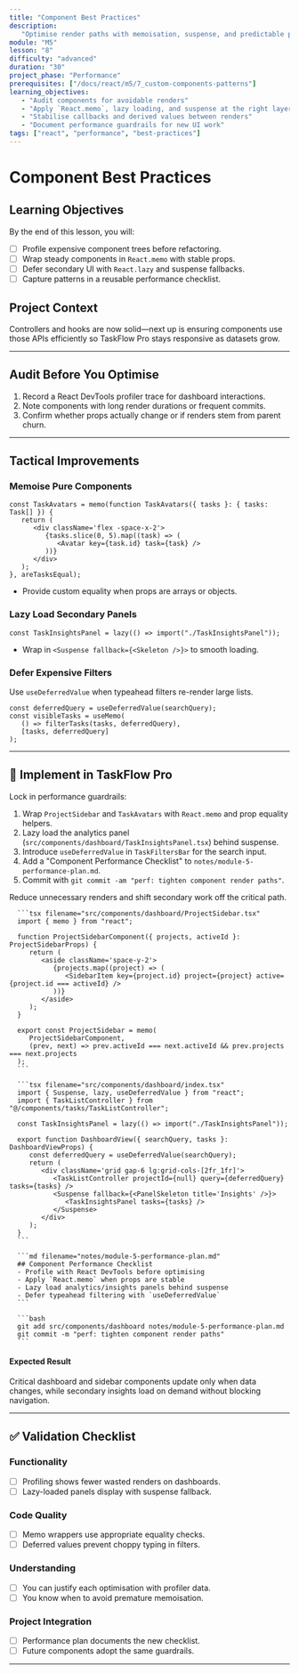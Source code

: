 ```yaml
---
title: "Component Best Practices"
description:
   "Optimise render paths with memoisation, suspense, and predictable prop flow."
module: "M5"
lesson: "8"
difficulty: "advanced"
duration: "30"
project_phase: "Performance"
prerequisites: ["/docs/react/m5/7_custom-components-patterns"]
learning_objectives:
   - "Audit components for avoidable renders"
   - "Apply `React.memo`, lazy loading, and suspense at the right layer"
   - "Stabilise callbacks and derived values between renders"
   - "Document performance guardrails for new UI work"
tags: ["react", "performance", "best-practices"]
---
```



# Component Best Practices

## Learning Objectives

By the end of this lesson, you will:

-  [ ] Profile expensive component trees before refactoring.
-  [ ] Wrap steady components in `React.memo` with stable props.
-  [ ] Defer secondary UI with `React.lazy` and suspense fallbacks.
-  [ ] Capture patterns in a reusable performance checklist.

## Project Context

Controllers and hooks are now solid—next up is ensuring components use those
APIs efficiently so TaskFlow Pro stays responsive as datasets grow.

---

## Audit Before You Optimise

1. Record a React DevTools profiler trace for dashboard interactions.
2. Note components with long render durations or frequent commits.
3. Confirm whether props actually change or if renders stem from parent churn.

---

## Tactical Improvements

### Memoise Pure Components

```tsx
const TaskAvatars = memo(function TaskAvatars({ tasks }: { tasks: Task[] }) {
   return (
      <div className='flex -space-x-2'>
         {tasks.slice(0, 5).map((task) => (
            <Avatar key={task.id} task={task} />
         ))}
      </div>
   );
}, areTasksEqual);
```

-  Provide custom equality when props are arrays or objects.

### Lazy Load Secondary Panels

```tsx
const TaskInsightsPanel = lazy(() => import("./TaskInsightsPanel"));
```

-  Wrap in `<Suspense fallback={<Skeleton />}>` to smooth loading.

### Defer Expensive Filters

Use `useDeferredValue` when typeahead filters re-render large lists.

```tsx
const deferredQuery = useDeferredValue(searchQuery);
const visibleTasks = useMemo(
   () => filterTasks(tasks, deferredQuery),
   [tasks, deferredQuery]
);
```

---

## 🔨 Implement in TaskFlow Pro

Lock in performance guardrails:

1. Wrap `ProjectSidebar` and `TaskAvatars` with `React.memo` and prop equality
   helpers.
2. Lazy load the analytics panel
   (`src/components/dashboard/TaskInsightsPanel.tsx`) behind suspense.
3. Introduce `useDeferredValue` in `TaskFiltersBar` for the search input.
4. Add a "Component Performance Checklist" to
   `notes/module-5-performance-plan.md`.
5. Commit with `git commit -am "perf: tighten component render paths"`.

<Accordions type='single' className='mt-4'>
   <Accordion title='Solution Walkthrough'>
      <p>Reduce unnecessary renders and shift secondary work off the critical path.</p>

      ```tsx filename="src/components/dashboard/ProjectSidebar.tsx"
      import { memo } from "react";

      function ProjectSidebarComponent({ projects, activeId }: ProjectSidebarProps) {
         return (
            <aside className='space-y-2'>
               {projects.map((project) => (
                  <SidebarItem key={project.id} project={project} active={project.id === activeId} />
               ))}
            </aside>
         );
      }

      export const ProjectSidebar = memo(
         ProjectSidebarComponent,
         (prev, next) => prev.activeId === next.activeId && prev.projects === next.projects
      );
      ```

      ```tsx filename="src/components/dashboard/index.tsx"
      import { Suspense, lazy, useDeferredValue } from "react";
      import { TaskListController } from "@/components/tasks/TaskListController";

      const TaskInsightsPanel = lazy(() => import("./TaskInsightsPanel"));

      export function DashboardView({ searchQuery, tasks }: DashboardViewProps) {
         const deferredQuery = useDeferredValue(searchQuery);
         return (
            <div className='grid gap-6 lg:grid-cols-[2fr_1fr]'>
               <TaskListController projectId={null} query={deferredQuery} tasks={tasks} />
               <Suspense fallback={<PanelSkeleton title='Insights' />}>
                  <TaskInsightsPanel tasks={tasks} />
               </Suspense>
            </div>
         );
      }
      ```

      ```md filename="notes/module-5-performance-plan.md"
      ## Component Performance Checklist
      - Profile with React DevTools before optimising
      - Apply `React.memo` when props are stable
      - Lazy load analytics/insights panels behind suspense
      - Defer typeahead filtering with `useDeferredValue`
      ```

      ```bash
      git add src/components/dashboard notes/module-5-performance-plan.md
      git commit -m "perf: tighten component render paths"
      ```

   </Accordion>
</Accordions>

#### Expected Result

Critical dashboard and sidebar components update only when data changes, while
secondary insights load on demand without blocking navigation.

---

## ✅ Validation Checklist

### Functionality

-  [ ] Profiling shows fewer wasted renders on dashboards.
-  [ ] Lazy-loaded panels display with suspense fallback.

### Code Quality

-  [ ] Memo wrappers use appropriate equality checks.
-  [ ] Deferred values prevent choppy typing in filters.

### Understanding

-  [ ] You can justify each optimisation with profiler data.
-  [ ] You know when to avoid premature memoisation.

### Project Integration

-  [ ] Performance plan documents the new checklist.
-  [ ] Future components adopt the same guardrails.

---

